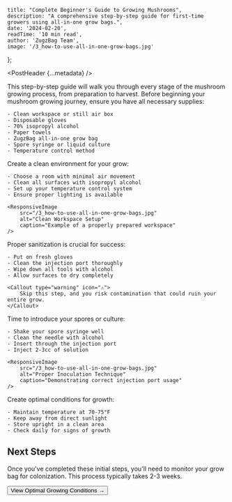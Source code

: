     title: "Complete Beginner's Guide to Growing Mushrooms",
    description: "A comprehensive step-by-step guide for first-time growers using all-in-one grow bags.",
    date: '2024-02-20',
    readTime: '10 min read',
    author: 'ZugzBag Team',
    image: '/3_how-to-use-all-in-one-grow-bags.jpg'
};

<PostHeader {...metadata} />

<Callout type="info" icon="🍄">
    This step-by-step guide will walk you through every stage of the mushroom growing process, from preparation to harvest.
</Callout>

<GuideStep number={1} title="Preparation">
    Before beginning your mushroom growing journey, ensure you have all necessary supplies:
    
    - Clean workspace or still air box
    - Disposable gloves
    - 70% isopropyl alcohol
    - Paper towels
    - ZugzBag all-in-one grow bag
    - Spore syringe or liquid culture
    - Temperature control method
</GuideStep>

<GuideStep number={2} title="Workspace Setup">
    Create a clean environment for your grow:

    - Choose a room with minimal air movement
    - Clean all surfaces with isopropyl alcohol
    - Set up your temperature control system
    - Ensure proper lighting is available
    
    <ResponsiveImage 
        src="/3_how-to-use-all-in-one-grow-bags.jpg" 
        alt="Clean Workspace Setup" 
        caption="Example of a properly prepared workspace"
    />
</GuideStep>

<GuideStep number={3} title="Sanitization">
    Proper sanitization is crucial for success:
    
    - Put on fresh gloves
    - Clean the injection port thoroughly
    - Wipe down all tools with alcohol
    - Allow surfaces to dry completely
    
    <Callout type="warning" icon="⚠️">
        Skip this step, and you risk contamination that could ruin your entire grow.
    </Callout>
</GuideStep>

<GuideStep number={4} title="Inoculation">
    Time to introduce your spores or culture:
    
    - Shake your spore syringe well
    - Clean the needle with alcohol
    - Insert through the injection port
    - Inject 2-3cc of solution
    
    <ResponsiveImage 
        src="/3_how-to-use-all-in-one-grow-bags.jpg" 
        alt="Proper Inoculation Technique" 
        caption="Demonstrating correct injection port usage"
    />
</GuideStep>

<GuideStep number={5} title="Colonization">
    Create optimal conditions for growth:
    
    - Maintain temperature at 70-75°F
    - Keep away from direct sunlight
    - Store upright in a clean area
    - Check daily for signs of growth
</GuideStep>

## Next Steps

Once you've completed these initial steps, you'll need to monitor your grow bag for colonization. This process typically takes 2-3 weeks.

<Button asChild>
    <Link href="/guides/optimal-conditions">View Optimal Growing Conditions →</Link>
</Button> 